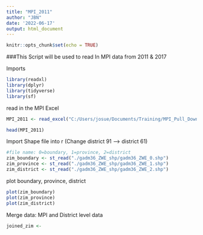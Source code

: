 ```yaml
---
title: "MPI_2011"
author: "JBN"
date: '2022-06-17'
output: html_document
---
```


```r
knitr::opts_chunk$set(echo = TRUE)
```


###This Script will be used to read In MPI data from 2011 & 2017 

Imports 
```r
library(readxl)
library(dplyr)
library(tidyverse)
library(sf)
```

read in the MPI Excel
```r
MPI_2011 <- read_excel("C:/Users/josue/Documents/Training/MPI_Pull_Down_zim/MPI_Pull_Down/2011_MPI_excerpt data.xlsx")
```

```r
head(MPI_2011)
```

Import Shape file into r (Change district 91 --> district 61)
```r
#file name: 0=boundary, 1=province, 2=district 
zim_boundary <- st_read("./gadm36_ZWE_shp/gadm36_ZWE_0.shp") 
zim_province <- st_read("./gadm36_ZWE_shp/gadm36_ZWE_1.shp")
zim_district <- st_read("./gadm36_ZWE_shp/gadm36_ZWE_2.shp")  
```
plot boundary, province, district 
```r
plot(zim_boundary)
plot(zim_province)
plot(zim_district)

```
Merge data: MPI and District level data
```r
joined_zim <-  

```


